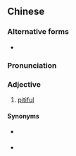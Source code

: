 {{also|阴公}}
==Chinese==
{{zh-forms|s=阴公}}

===Alternative forms===
* {{zh-l|陰功}}

===Pronunciation===
{{zh-pron
|m=yīngōng
|c=jam1 gung1
|cat=a
}}

===Adjective===
{{zh-adj}}

# {{lb|zh|Cantonese}} [[pitiful]]

====Synonyms====
* {{qualifier|Cantonese}} {{zh-l|冇陰公}}
* {{qualifier|Cantonese}} {{zh-l|可憐}}